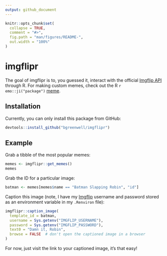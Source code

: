 ```yaml
---
output: github_document
---
```


<!-- README.md is generated from README.Rmd. Please edit that file -->

```r
knitr::opts_chunk$set(
  collapse = TRUE,
  comment = "#>",
  fig.path = "man/figures/README-",
  out.width = "100%"
)
```

# imgflipr

The goal of imgflipr is to, you guessed it, interact with the official [Imgflip API](https://api.imgflip.com/) through R. For making custom memes, check out the R `r emo::ji("package")` [meme](https://github.com/GuangchuangYu/meme/).

## Installation

Currently, you can only install this package from GitHub:

```r
devtools::install_github("bgreenwell/imgflipr")
```

## Example

Grab a tibble of the most popular memes:

```r
memes <- imgflipr::get_memes()
memes
```

Grab the ID for a particular image:

```r
batman <- memes[memes$name == "Batman Slapping Robin", "id"]
```

Caption this image (note, I have my [Imgflip](https://imgflip.com/) username and password stored as an environment variable in my `.Renviron` file):

```r
imgflipr::caption_image(
  template_id = batman, 
  username = Sys.getenv("IMGFLIP_USERNAME"), 
  password = Sys.getenv("IMGFLIP_PASSWORD"), 
  text0 = "Damn it, Robin",
  browse = FALSE  # don't open the captioned image in a browser
)
```

For now, just visit the link to your captioned image, it's that easy!
